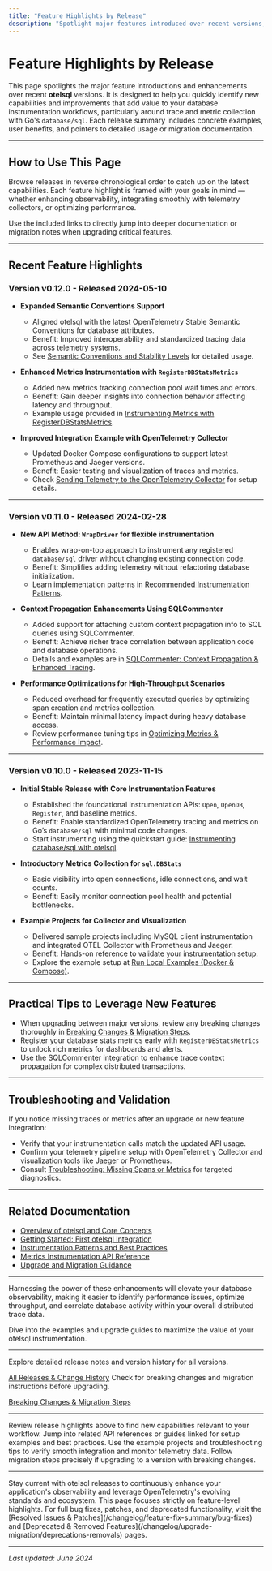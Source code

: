 ```yaml
---
title: "Feature Highlights by Release"
description: "Spotlight major features introduced over recent versions, with concrete examples and links to relevant usage or migration docs. Enables users to quickly identify value-adding capabilities for their trace and metric workflows."
---
```


# Feature Highlights by Release

This page spotlights the major feature introductions and enhancements over recent **otelsql** versions. It is designed to help you quickly identify new capabilities and improvements that add value to your database instrumentation workflows, particularly around trace and metric collection with Go's `database/sql`. Each release summary includes concrete examples, user benefits, and pointers to detailed usage or migration documentation.

---

## How to Use This Page

Browse releases in reverse chronological order to catch up on the latest capabilities. Each feature highlight is framed with your goals in mind — whether enhancing observability, integrating smoothly with telemetry collectors, or optimizing performance.

Use the included links to directly jump into deeper documentation or migration notes when upgrading critical features.

---

## Recent Feature Highlights

### Version v0.12.0 - Released 2024-05-10

- **Expanded Semantic Conventions Support**
  - Aligned otelsql with the latest OpenTelemetry Stable Semantic Conventions for database attributes.
  - Benefit: Improved interoperability and standardized tracing data across telemetry systems.
  - See [Semantic Conventions and Stability Levels](/api-reference/advanced-reference/semantic-conventions) for detailed usage.

- **Enhanced Metrics Instrumentation with `RegisterDBStatsMetrics`**
  - Added new metrics tracking connection pool wait times and errors.
  - Benefit: Gain deeper insights into connection behavior affecting latency and throughput.
  - Example usage provided in [Instrumenting Metrics with RegisterDBStatsMetrics](/api-reference/core-api/metrics-instrumentation).

- **Improved Integration Example with OpenTelemetry Collector**
  - Updated Docker Compose configurations to support latest Prometheus and Jaeger versions.
  - Benefit: Easier testing and visualization of traces and metrics.
  - Check [Sending Telemetry to the OpenTelemetry Collector](/guides/advanced-scenarios/otel-collector-integration) for setup details.

---

### Version v0.11.0 - Released 2024-02-28

- **New API Method: `WrapDriver` for flexible instrumentation**
  - Enables wrap-on-top approach to instrument any registered `database/sql` driver without changing existing connection code.
  - Benefit: Simplifies adding telemetry without refactoring database initialization.
  - Learn implementation patterns in [Recommended Instrumentation Patterns](/guides/best-practices/instrumentation-patterns).

- **Context Propagation Enhancements Using SQLCommenter**
  - Added support for attaching custom context propagation info to SQL queries using SQLCommenter.
  - Benefit: Achieve richer trace correlation between application code and database operations.
  - Details and examples are in [SQLCommenter: Context Propagation & Enhanced Tracing](/guides/advanced-scenarios/sqlcommenter-context-propagation).

- **Performance Optimizations for High-Throughput Scenarios**
  - Reduced overhead for frequently executed queries by optimizing span creation and metrics collection.
  - Benefit: Maintain minimal latency impact during heavy database access.
  - Review performance tuning tips in [Optimizing Metrics & Performance Impact](/guides/best-practices/metrics-tuning).

---

### Version v0.10.0 - Released 2023-11-15

- **Initial Stable Release with Core Instrumentation Features**
  - Established the foundational instrumentation APIs: `Open`, `OpenDB`, `Register`, and baseline metrics.
  - Benefit: Enable standardized OpenTelemetry tracing and metrics on Go’s `database/sql` with minimal code changes.
  - Start instrumenting using the quickstart guide: [Instrumenting database/sql with otelsql](/guides/getting-started/quickstart-instrumentation).

- **Introductory Metrics Collection for `sql.DBStats`**
  - Basic visibility into open connections, idle connections, and wait counts.
  - Benefit: Easily monitor connection pool health and potential bottlenecks.

- **Example Projects for Collector and Visualization**
  - Delivered sample projects including MySQL client instrumentation and integrated OTEL Collector with Prometheus and Jaeger.
  - Benefit: Hands-on reference to validate your instrumentation setup.
  - Explore the example setup at [Run Local Examples (Docker & Compose)](/getting-started/examples-integration/local-quickstart-examples).

---

## Practical Tips to Leverage New Features

- When upgrading between major versions, review any breaking changes thoroughly in [Breaking Changes & Migration Steps](/changelog/upgrade-migration/breaking-changes).
- Register your database stats metrics early with `RegisterDBStatsMetrics` to unlock rich metrics for dashboards and alerts.
- Use the SQLCommenter integration to enhance trace context propagation for complex distributed transactions.

---

## Troubleshooting and Validation

If you notice missing traces or metrics after an upgrade or new feature integration:
- Verify that your instrumentation calls match the updated API usage.
- Confirm your telemetry pipeline setup with OpenTelemetry Collector and visualization tools like Jaeger or Prometheus.
- Consult [Troubleshooting: Missing Spans or Metrics](/guides/advanced-scenarios/troubleshooting-signals) for targeted diagnostics.

---

## Related Documentation

- [Overview of otelsql and Core Concepts](/overview/product-intro-core-value/what-is-otelsql)
- [Getting Started: First otelsql Integration](/getting-started/configuration-usage/first-otel-instrumentation)
- [Instrumentation Patterns and Best Practices](/guides/best-practices/instrumentation-patterns)
- [Metrics Instrumentation API Reference](/api-reference/core-api/metrics-instrumentation)
- [Upgrade and Migration Guidance](/changelog/upgrade-migration/breaking-changes)

---

Harnessing the power of these enhancements will elevate your database observability, making it easier to identify performance issues, optimize throughput, and correlate database activity within your overall distributed trace data.

Dive into the examples and upgrade guides to maximize the value of your otelsql instrumentation.

---

<CardGroup cols={2}>
<Card title="View Full Release Notes">
Explore detailed release notes and version history for all versions.

[All Releases & Change History](/changelog/release-notes/historical-releases)
</Card>
<Card title="Upgrade and Migration">
Check for breaking changes and migration instructions before upgrading.

[Breaking Changes & Migration Steps](/changelog/upgrade-migration/breaking-changes)
</Card>
</CardGroup>

---

<Steps>
<Step title="Step 1: Identify New Features in Your Version">
Review release highlights above to find new capabilities relevant to your workflow.
</Step>
<Step title="Step 2: Consult Usage Guides">
Jump into related API references or guides linked for setup examples and best practices.
</Step>
<Step title="Step 3: Validate in Your Environment">
Use the example projects and troubleshooting tips to verify smooth integration and monitor telemetry data.
</Step>
<Step title="Step 4: Apply Migration Guidance">
Follow migration steps precisely if upgrading to a version with breaking changes.
</Step>
</Steps>

---

<Tip>
Stay current with otelsql releases to continuously enhance your application's observability and leverage OpenTelemetry's evolving standards and ecosystem.
</Tip>

<Note>
This page focuses strictly on feature-level highlights. For full bug fixes, patches, and deprecated functionality, visit the [Resolved Issues & Patches](/changelog/feature-fix-summary/bug-fixes) and [Deprecated & Removed Features](/changelog/upgrade-migration/deprecations-removals) pages.
</Note>

---

_Last updated: June 2024_



